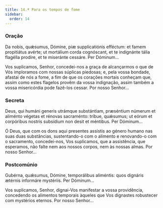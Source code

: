 ```yaml
---
title: 14.ª Para os tempos de fome
sidebar:
  order: 14
---
```


### Oração

<div class="side-by-side not-content">

Da nobis, quǽsumus, Dómine, piæ supplicatiónis efféctum: et famem propitiátus avérte; ut mortálium corda cognóscant, et te indignánte tália flagélla prodíre, et te miseránte cessáre. Per Dóminum...

Vos suplicamos, Senhor, concedei-nos a graça de alcançarmos o que de Vós imploramos com nossas súplicas piedosas; e, pela vossa bondade, afastai de nós a fome, a fim de que os corações mortais conheçam que, assim como estes flagelos provêm da vossa indignação, assim também a vossa misericórdia pode fazê-los cessar. Por nosso Senhor...

</div>

### Secreta

<div class="side-by-side not-content">

Deus, qui humáni generis utrámque substántiam, præséntium númerum et aliménto végetas et rénovas sacraménto: tríbue, quǽsumus; ut eórum et corpóribus nostris subsídium non desit et méntibus. Per Dóminum...

Ó Deus, que com os dons aqui presentes assistis ao género humano nas suas duas substâncias, sustentando-o com o alimento e renovando-o com o sacramento, concedei-nos, Vos suplicamos, que a assistência, que esperamos, não falte nem aos nossos corpos, nem às nossas almas. Por nosso Senhor...

</div>

### Postcomúnio

<div class="side-by-side not-content">

Gubérna, quǽsumus, Dómine, temporálibus aliméntis: quos dignáris ætérnis informáre mystériis. Per Dóminum...

Vos suplicamos, Senhor, dignai-Vos manifestar a vossa providência, concedendo os alimentos temporais àqueles que Vos dignastes robustecer com mystérios eternos. Por nosso Senhor...

</div>
